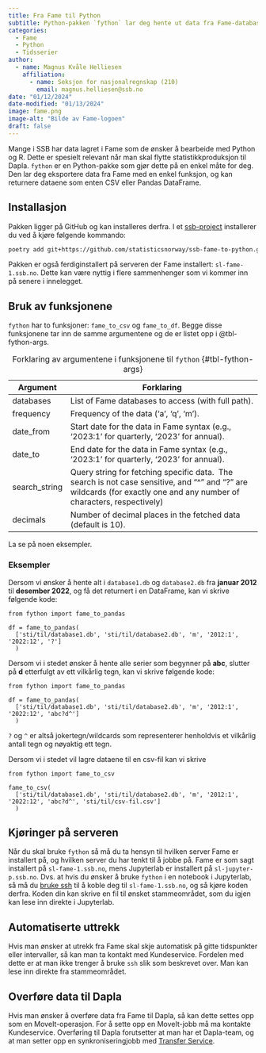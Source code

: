 ```yaml
---
title: Fra Fame til Python
subtitle: Python-pakken `fython` lar deg hente ut data fra Fame-databaser for å jobbe med det i Python.
categories:
  - Fame
  - Python
  - Tidsserier
author:
  - name: Magnus Kvåle Helliesen
    affiliation: 
      - name: Seksjon for nasjonalregnskap (210)
        email: magnus.helliesen@ssb.no
date: "01/12/2024"
date-modified: "01/13/2024"
image: fame.png
image-alt: "Bilde av Fame-logoen"
draft: false
---
```


Mange i SSB har data lagret i Fame som de ønsker å bearbeide med Python og R. Dette er spesielt relevant når man skal flytte statistikkproduksjon til Dapla. `fython` er en Python-pakke som gjør dette på en enkel måte for deg. Den lar deg eksportere data fra Fame med en enkel funksjon, og kan returnere dataene som enten CSV eller Pandas DataFrame. 

## Installasjon

Pakken ligger på GitHub og kan installeres derfra. I et [ssb-project](../../../statistikkere/jobbe-med-kode.html#opprett-ssb-project) installerer du ved å kjøre følgende kommando:

```.bash
poetry add git+https://github.com/statisticsnorway/ssb-fame-to-python.git
```

Pakken er også ferdiginstallert på serveren der Fame installert: `sl-fame-1.ssb.no`. Dette kan være nyttig i flere sammenhenger som vi kommer inn på senere i innelegget. 

## Bruk av funksjonene

`fython` har to funksjoner: `fame_to_csv` og `fame_to_df`. Begge disse funksjonene tar inn de samme argumentene og de er listet opp i @tbl-fython-args.

| Argument      | Forklaring                                                                                                                                                             |
| ------------- | ---------------------------------------------------------------------------------------------------------------------------------------------------------------------- |
| databases     | List of Fame databases to access (with full path).                                                                                                                     |
| frequency     | Frequency of the data ('a', 'q', 'm').                                                                                                                                 |
| date_from     | Start date for the data in Fame syntax (e.g., '2023:1' for quarterly, '2023' for annual).                                                                              |
| date_to       | End date for the data in Fame syntax (e.g., '2023:1' for quarterly, '2023' for annual).                                                                                |
| search_string | Query string for fetching specific data.  The search is not case sensitive, and "^" and "?" are wildcards (for exactly one and any number of characters, respectively) |
| decimals      | Number of decimal places in the fetched data (default is 10).                                                                                                          |
: Forklaring av argumentene i funksjonene til `fython` {#tbl-fython-args}

La se på noen eksempler. 

### Eksempler

Dersom vi ønsker å hente alt i `database1.db` og `database2.db` fra **januar 2012** til **desember 2022**, og få det returnert i en DataFrame, kan vi skrive følgende kode:

```.python
from fython import fame_to_pandas

df = fame_to_pandas(
  ['sti/til/database1.db', 'sti/til/database2.db', 'm', '2012:1', '2022:12', '?']
  )
```
Dersom vi i stedet ønsker å hente alle serier som begynner på **abc**, slutter på **d** etterfulgt av ett vilkårlig tegn, kan vi skrive følgende kode: 

```.python
from fython import fame_to_pandas

df = fame_to_pandas(
  ['sti/til/database1.db', 'sti/til/database2.db', 'm', '2012:1', '2022:12', 'abc?d^']
  )
```

`?` og `^` er altså jokertegn/wildcards som representerer henholdvis et vilkårlig antall tegn og nøyaktig ett tegn. 

Dersom vi i stedet vil lagre dataene til en csv-fil kan vi skrive 

```.python
from fython import fame_to_csv

fame_to_csv(
  ['sti/til/database1.db', 'sti/til/database2.db', 'm', '2012:1', '2022:12', 'abc?d^', 'sti/til/csv-fil.csv']
  )
```

## Kjøringer på serveren

Når du skal bruke `fython` så må du ta hensyn til hvilken server Fame er installert på, og hvilken server du har tenkt til å jobbe på. Fame er som sagt installert på `sl-fame-1.ssb.no`, mens Jupyterlab er installert på `sl-jupyter-p.ssb.no`. Dvs. at hvis du ønsker å bruke `fython` i en notebook i Jupyterlab, så må du [bruke ssh](https://ubiquitous-doodle-n15e62e.pages.github.io/posts/ssh-onprem/) til å koble deg til `sl-fame-1.ssb.no`, og så kjøre koden derfra. Koden din kan skrive en fil til ønsket stammeområdet, som du igjen kan lese inn direkte i Jupyterlab. 

## Automatiserte uttrekk

Hvis man ønsker at utrekk fra Fame skal skje automatisk på gitte tidspunkter eller intervaller, så kan man ta kontakt med Kundeservice. Fordelen med dette er at man ikke trenger å bruke `ssh` slik som beskrevet over. Man kan lese inn direkte fra stammeområdet.

## Overføre data til Dapla

Hvis man ønsker å overføre data fra Fame til Dapla, så kan dette settes opp som en MoveIt-operasjon. For å sette opp en MoveIt-jobb må ma kontakte Kundeservice. Overføring til Dapla forutsetter at man har et Dapla-team, og at man setter opp en synkroniseringjobb med [Transfer Service](../../../statistikkere/transfer-service.html).




